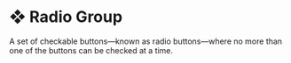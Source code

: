 # ❖ Radio Group

A set of checkable buttons—known as radio buttons—where no more than one of the buttons can be checked at a time.